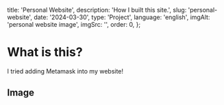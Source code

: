   title: 'Personal Website',
  description: 'How I built this site.',
  slug: 'personal-website',
  date: '2024-03-30',
  type: 'Project',
  language: 'english',
  imgAlt: 'personal website image',
  imgSrc: '',
  order: 0,
};

# What is this?

I tried adding Metamask into my website!

## Image
